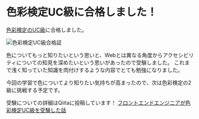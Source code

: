 
# 色彩検定UC級に合格しました！

[色彩検定のUC級](https://www.aft.or.jp/uc/)に合格しました。

<Image src={certificate} alt="色彩検定UC級合格証" />

色についてもっと知りたいという思いと、Webとは異なる角度からアクセシビリティについての知見を深めたいという思いがあったので受験しました。
これまで浅く知っていた知識を肉付けするような内容でとても勉強になりました。

今回の学習で色についてより知りたい気持ちが高まったので、次は色彩検定の2級に挑戦する予定です。

受験についての詳細はQiitaに投稿しています！
[フロントエンドエンジニアが色彩検定UC級を受験した話](https://qiita.com/KokiSakano/items/28b808b313cb31f2b75d)

